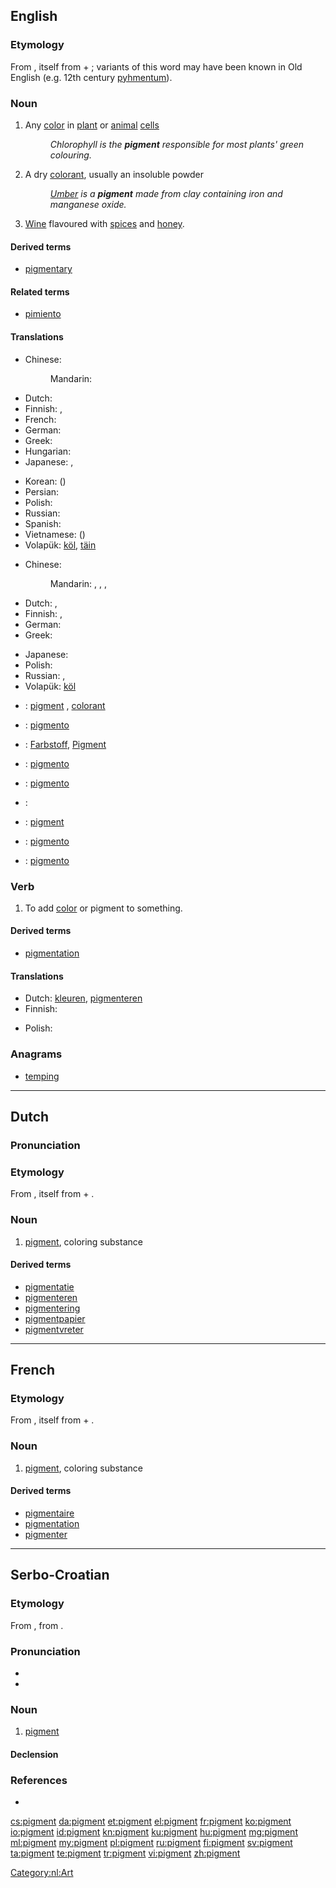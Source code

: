 {{also|Pigment}}
==English==
{{wikipedia}}

===Etymology===
From {{etyl|la|en}} {{term|pigmentum||pigment|lang=la}}, itself from {{term/t|la|pingō||I paint}} + {{term|-mentum|lang=la}}; variants of this word may have been known in Old English (e.g. 12th century [[pyhmentum]]).

===Noun===
{{en-noun}}

# {{context|biology|lang=en}} Any [[color]] in [[plant]] or [[animal]] [[cell]]s
#: ''Chlorophyll is the '''pigment''' responsible for most plants' green colouring.''
# A dry [[colorant]], usually an insoluble powder
#: ''[[umber|Umber]] is a '''pigment''' made from clay containing iron and manganese oxide.''
# {{context|obsolete|lang=en}} [[wine|Wine]] flavoured with [[spice]]s and [[honey]].
#: {{rfquotek|Sir Walter Scott}}

====Derived terms====
* [[pigmentary]]

====Related terms====
* [[pimiento]]

====Translations====
{{trans-top|any color in plant or animal cells}}
* Chinese:
*: Mandarin: {{t|cmn|色素|tr=sèsù|sc=Hani}}
* Dutch: {{t|nl|pigment|n}}
* Finnish: {{t+|fi|pigmentti}}, {{t+|fi|väriaine}}
* French: {{t+|fr|pigment|m}}
* German: {{t+|de|Pigment|n}}
* Greek: {{t|el|χρωστική ουσία|f|tr=chrostikí ousía|sc=Grek}}
* Hungarian: {{t+|hu|pigment}}
* Japanese: {{t|ja|色素|tr=[[しきそ]], shikiso}}, {{t|ja|顔料|tr=がんりょう, ganryō|sc=Jpan}}
{{trans-mid}}
* Korean: {{t|ko|색소|tr=saekso|sc=Kore}} ({{t+|ko|色素|sc=Kore}})
* Persian: {{t+|fa|رنگیزه|tr=rangize|sc=fa-Arab}}
* Polish: {{t+|pl|pigment|m}}
* Russian: {{t+|ru|пигмент|m|tr=pigmént|sc=Cyrl}}
* Spanish: {{t+|es|pigmento}}
* Vietnamese: {{t+|vi|sắc tố}} ({{t|vi|色素}})
* Volapük: [[köl]], [[täin]]
{{trans-bottom}}

{{trans-top|a dry colorant, usually an insoluble powder}}
* Chinese:
*: Mandarin: {{t|cmn|顏料|sc=Hani}}, {{t|cmn|颜料|tr=yánliào|sc=Hani}}, {{t|cmn|著色劑|sc=Hani}}, {{t|cmn|着色剂|tr=zhuósèjì|sc=Hani}}
* Dutch: {{t|nl|pigment|n}}, {{t+|nl|kleurstof}}
* Finnish: {{t+|fi|pigmentti}}, {{t+|fi|väriaine}}
* German: {{t+|de|Farbstoff|m}}
* Greek: {{t+|el|βαφή|f|tr=vafí|sc=Grek}}
{{trans-mid}}
* Japanese: {{t|ja|顔料|tr=[[がんりょう]], ganryō}}
* Polish: {{t+|pl|pigment|m}}
* Russian: {{t+|ru|пигмент|m|tr=pigmént|sc=Cyrl}}, {{t+|ru|краситель|m|tr=krasítelʹ|sc=Cyrl}}
* Volapük: [[köl]]
{{trans-bottom}}

{{checktrans-top}}
* {{ttbc|fr}}: [[#French|pigment]] {{g|m}}, [[colorant]] {{g|m}}
* {{ttbc|gl}}: [[pigmento]] {{g|m}}
* {{ttbc|de}}: [[Farbstoff]], [[Pigment]] {{g|n}}
* {{ttbc|ia}}: [[pigmento]]
* {{ttbc|it}}: [[pigmento]] {{g|m}}
{{trans-mid}}
* {{ttbc|la}}: {{t|la|pigmentum|n}}
* {{ttbc|no}}: [[pigment]]
* {{ttbc|pt}}: [[pigmento]] {{g|m}}
* {{ttbc|es}}: [[pigmento]] {{g|m}}
{{trans-bottom}}

===Verb===
{{en-verb}}

# {{context|transitive|lang=en}} To add [[color]] or pigment to something.

====Derived terms====
* [[pigmentation]]

====Translations====
{{trans-top|To add color or pigment}}
* Dutch: [[kleuren]], [[pigmenteren]]
* Finnish: {{t|fi|värjätä}}
{{trans-mid}}
* Polish: {{t|pl|pigmentować}}
{{trans-bottom}}

===Anagrams===
* [[temping#English|temping]]

----

==Dutch==

===Pronunciation===
{{hyphenation|pig|ment}}
===Etymology===
From {{etyl|la|nl}} {{term|pigmentum||pigment|lang=la}}, itself from {{term/t|la|pingō||I paint}} + {{term|-mentum|lang=la}}.

===Noun===
{{nl-noun|n|pigmenten|pigmentje}}

# [[#English|pigment]], coloring substance

====Derived terms====
* [[pigmentatie]]
* [[pigmenteren]]
* [[pigmentering]]
* [[pigmentpapier]] {{g|n}}
* [[pigmentvreter]] {{g|m}}

[[Category:nl:Art]]

----

==French==

===Etymology===
From {{etyl|la|fr}} {{term|pigmentum||pigment|lang=la}}, itself from {{term/t|la|pingō||I paint}} + {{term|-mentum|lang=la}}.

===Noun===
{{fr-noun|m}}

# [[#English|pigment]], coloring substance

====Derived terms====
* [[pigmentaire]]
* [[pigmentation]]
* [[pigmenter]]

----

==Serbo-Croatian==

===Etymology===
From {{etyl|de|sh}} {{term|Pigment|lang=de}}, from {{etyl|la|sh}} {{term|pigmentum|lang=la}}.

===Pronunciation===
* {{IPA|/pǐɡment/|lang=sh}}
* {{hyphenation|pi|gment}}

===Noun===
{{sh-noun|g=m|head=pìgment|r|пигмент|пѝгмент}}

# [[#English|pigment]]

====Declension====
{{sh-decl-noun
|pìgment|pigmenti
|pigmenta|pìgmenātā
|pigmentu|pigmentima
|pigment|pigmente
|pigmente|pigmenti
|pigmentu|pigmentima
|pigmentom|pigmentima
}}

===References===
* {{R:sh:HJP|eV5jUBE%3D}}

[[cs:pigment]]
[[da:pigment]]
[[et:pigment]]
[[el:pigment]]
[[fr:pigment]]
[[ko:pigment]]
[[io:pigment]]
[[id:pigment]]
[[kn:pigment]]
[[ku:pigment]]
[[hu:pigment]]
[[mg:pigment]]
[[ml:pigment]]
[[my:pigment]]
[[pl:pigment]]
[[ru:pigment]]
[[fi:pigment]]
[[sv:pigment]]
[[ta:pigment]]
[[te:pigment]]
[[tr:pigment]]
[[vi:pigment]]
[[zh:pigment]]